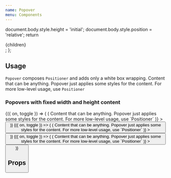 ```yaml
---
name: Popover
menu: Components
---
```



  document.body.style.height = 'initial';
  document.body.style.position = 'relative';
  return <div>{children}</div>;
};

## Usage

`Popover` composes `Positioner` and adds only a white box wrapping. Content that can be anything. Popover just applies some styles for the content. For more low-level usage, use `Positioner`

### Popovers with fixed width and height content

<Playground>
  <Spacing paddingBottom={8} zIndex={1}>
    <Box flexDirection="row" justifyContent="space-between">
      <Toggle>
        {({ on, toggle }) => (
          <Popover
            isVisible={on}
            onClose={toggle}
            position="top-right"
            content={() => (
              <Box width={200} height={200}>
                <Text>
                  Content that can be anything. Popover just applies some styles
                  for the content. For more low-level usage, use `Positioner`
                </Text>
              </Box>
            )}
          >
            <Button onPress={toggle} isInline title="Top right" />
          </Popover>
        )}
      </Toggle>
      <Toggle>
        {({ on, toggle }) => (
          <Popover
            isVisible={on}
            onClose={toggle}
            position="top"
            content={() => (
              <Box width={200} height={200}>
                <Text>
                  Content that can be anything. Popover just applies some styles
                  for the content. For more low-level usage, use `Positioner`
                </Text>
              </Box>
            )}
          >
            <Button onPress={toggle} isInline title="Top" />
          </Popover>
        )}
      </Toggle>
      <Toggle>
        {({ on, toggle }) => (
          <Popover
            isVisible={on}
            onClose={toggle}
            position="top-left"
            content={() => (
              <Box width={200} height={200}>
                <Text>
                  Content that can be anything. Popover just applies some styles
                  for the content. For more low-level usage, use `Positioner`
                </Text>
              </Box>
            )}
          >
            <Button onPress={toggle} isInline title="Top left" />
          </Popover>
        )}
      </Toggle>
    </Box>
  </Spacing>
</Playground>

## Props

<PropsTable of={Popover} />
